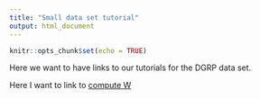 ```yaml
---
title: "Small data set tutorial"
output: html_document
---
```


```r
knitr::opts_chunk$set(echo = TRUE)
```

Here we want to have links to our tutorials for the DGRP data set.

Here I want to link to [compute W](docs/articles/Compute_W.html)